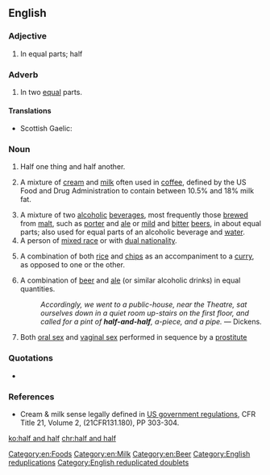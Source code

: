 ==English==

===Adjective===
{{en-adj|head=[[half]] [[and]] [[half]]|-}}

# In equal parts; half

===Adverb===
{{en-adv|-}}

# In two [[equal]] parts.

====Translations====
{{trans-top|in equal parts}}
* Scottish Gaelic: {{t|gd|leth mar leth}}
{{trans-mid}}
{{trans-bottom}}

===Noun===
{{en-noun|-}}

# Half one thing and half another.
# {{context|US|lang=en}} A mixture of [[cream]] and [[milk]] often used in [[coffee]], defined by the US Food and Drug Administration to contain between 10.5% and 18% milk fat.
# A mixture of two [[alcoholic]] [[beverage]]s, most frequently those [[brew#Verb|brewed]] from [[malt]], such as [[porter]] and [[ale]] or [[mild]] and [[bitter]] [[beer]]s, in about equal parts; also used for equal parts of an alcoholic beverage and [[water]].
# A person of [[mixed race]] or with [[dual nationality]].
# {{context|British|lang=en}} A combination of both [[rice]] and [[chip]]s as an accompaniment to a [[curry]], as opposed to one or the other.
# {{context|UK|lang=en}} A combination of [[beer]] and [[ale]] (or similar alcoholic drinks) in equal quantities.
#: ''Accordingly, we went to a public-house, near the Theatre, sat ourselves down in a quiet room up-stairs on the first floor, and called for a pint of '''half-and-half''', a-piece, and a pipe.'' &mdash; Dickens.
# Both [[oral sex]] and [[vaginal sex]] performed in sequence by a [[prostitute]]

===Quotations===
* {{seeCites}}

===References===
* Cream & milk sense legally defined in [http://vm.cfsan.fda.gov/~lrd/FCF131.html US government regulations], CFR Title 21, Volume 2, (21CFR131.180), PP 303-304.

[[Category:en:Foods]]
[[Category:en:Milk]]
[[Category:en:Beer]]
[[Category:English reduplications]]
[[Category:English reduplicated doublets]]

[[ko:half and half]]
[[chr:half and half]]